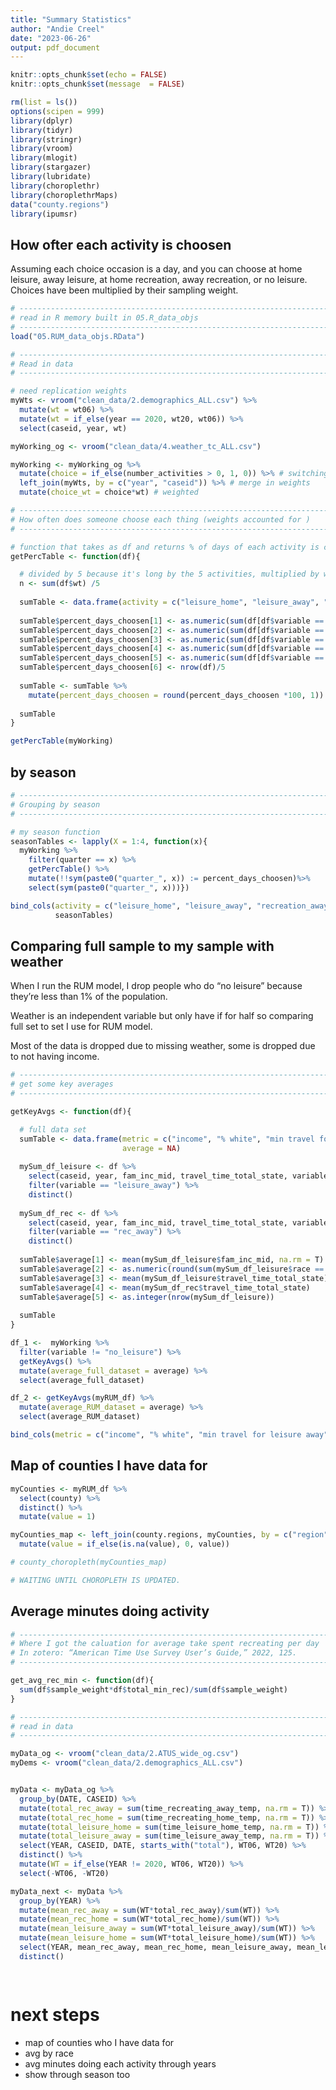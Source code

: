 ```yaml
---
title: "Summary Statistics"
author: "Andie Creel"
date: "2023-06-26"
output: pdf_document
---
```


```r
knitr::opts_chunk$set(echo = FALSE)
knitr::opts_chunk$set(message  = FALSE)

rm(list = ls())
options(scipen = 999)
library(dplyr)
library(tidyr)
library(stringr)
library(vroom)
library(mlogit)
library(stargazer)
library(lubridate)
library(choroplethr)
library(choroplethrMaps)
data("county.regions")
library(ipumsr)


```

## How ofter each activity is choosen

Assuming each choice occasion is a day, and you can choose at home leisure, away leisure, at home recreation, away recreation, or no leisure. Choices have been multiplied by their sampling weight.

```r
# -----------------------------------------------------------------------------
# read in R memory built in 05.R_data_objs
# -----------------------------------------------------------------------------
load("05.RUM_data_objs.RData")

# -----------------------------------------------------------------------------
# Read in data 
# -----------------------------------------------------------------------------

# need replication weights 
myWts <- vroom("clean_data/2.demographics_ALL.csv") %>%
  mutate(wt = wt06) %>%
  mutate(wt = if_else(year == 2020, wt20, wt06)) %>%
  select(caseid, year, wt)

myWorking_og <- vroom("clean_data/4.weather_tc_ALL.csv") 

myWorking <- myWorking_og %>%
  mutate(choice = if_else(number_activities > 0, 1, 0)) %>% # switching to extensive margin 
  left_join(myWts, by = c("year", "caseid")) %>% # merge in weights 
  mutate(choice_wt = choice*wt) # weighted

# -----------------------------------------------------------------------------
# How often does someone choose each thing (weights accounted for )
# -----------------------------------------------------------------------------

# function that takes as df and returns % of days of each activity is choosen 
getPercTable <- function(df){

  # divided by 5 because it's long by the 5 activities, multiplied by weight 
  n <- sum(df$wt) /5
  
  sumTable <- data.frame(activity = c("leisure_home", "leisure_away", "recreation_away", "recreation_home", "no_leisure", "obs"), percent_days_choosen = NA)
  
  sumTable$percent_days_choosen[1] <- as.numeric(sum(df[df$variable == "leisure_home",]$choice_wt)/n)
  sumTable$percent_days_choosen[2] <- as.numeric(sum(df[df$variable == "leisure_away",]$choice_wt)/n)
  sumTable$percent_days_choosen[3] <- as.numeric(sum(df[df$variable == "rec_home",]$choice_wt)/n)
  sumTable$percent_days_choosen[4] <- as.numeric(sum(df[df$variable == "rec_away",]$choice_wt)/n)
  sumTable$percent_days_choosen[5] <- as.numeric(sum(df[df$variable == "no_leisure",]$choice_wt)/n)
  sumTable$percent_days_choosen[6] <- nrow(df)/5
  
  sumTable <- sumTable %>% 
    mutate(percent_days_choosen = round(percent_days_choosen *100, 1)) 
  
  sumTable
}

getPercTable(myWorking)

```

## by season

```r
# -----------------------------------------------------------------------------
# Grouping by season 
# -----------------------------------------------------------------------------

# my season function 
seasonTables <- lapply(X = 1:4, function(x){
  myWorking %>%
    filter(quarter == x) %>%
    getPercTable() %>% 
    mutate(!!sym(paste0("quarter_", x)) := percent_days_choosen)%>%
    select(sym(paste0("quarter_", x)))})

bind_cols(activity = c("leisure_home", "leisure_away", "recreation_away", "recreation_home", "no_leisure", "obs"), 
          seasonTables)


```

## Comparing full sample to my sample with weather 

When I run the RUM model, I drop people who do "no leisure" because they're less than 1% of the population. 

Weather is an independent variable but only have if for half so comparing full set to set I use for RUM model. 

Most of the data is dropped due to missing weather, some is dropped due to not having income.

```r
# -----------------------------------------------------------------------------
# get some key averages
# -----------------------------------------------------------------------------

getKeyAvgs <- function(df){

  # full data set 
  sumTable <- data.frame(metric = c("income", "% white", "min travel for leisure away", "min travl for rec away", "n"),
                         average = NA)
  
  mySum_df_leisure <- df %>%
    select(caseid, year, fam_inc_mid, travel_time_total_state, variable, race) %>%
    filter(variable == "leisure_away") %>%
    distinct()
  
  mySum_df_rec <- df %>%
    select(caseid, year, fam_inc_mid, travel_time_total_state, variable, race) %>%
    filter(variable == "rec_away") %>%
    distinct()
  
  sumTable$average[1] <- mean(mySum_df_leisure$fam_inc_mid, na.rm = T)
  sumTable$average[2] <- as.numeric(round(sum(mySum_df_leisure$race == "white_noH") / nrow(mySum_df_leisure) *100, 1))
  sumTable$average[3] <- mean(mySum_df_leisure$travel_time_total_state)
  sumTable$average[4] <- mean(mySum_df_rec$travel_time_total_state)
  sumTable$average[5] <- as.integer(nrow(mySum_df_leisure))
  
  sumTable
}

df_1 <-  myWorking %>%
  filter(variable != "no_leisure") %>%
  getKeyAvgs() %>%
  mutate(average_full_dataset = average) %>%
  select(average_full_dataset)

df_2 <- getKeyAvgs(myRUM_df) %>%
  mutate(average_RUM_dataset = average) %>%
  select(average_RUM_dataset)

bind_cols(metric = c("income", "% white", "min travel for leisure away", "min travl for rec away", "n"), df_1, df_2)

```

## Map of counties I have data for

```r
myCounties <- myRUM_df %>%
  select(county) %>%
  distinct() %>%
  mutate(value = 1)

myCounties_map <- left_join(county.regions, myCounties, by = c("region" = "county")) %>%
  mutate(value = if_else(is.na(value), 0, value))

# county_choropleth(myCounties_map)

# WAITING UNTIL CHOROPLETH IS UPDATED.


```


## Average minutes doing activity 

```r
# -----------------------------------------------------------------------------
# Where I got the caluation for average take spent recreating per day
# In zotero: “American Time Use Survey User’s Guide,” 2022, 125.
# -----------------------------------------------------------------------------

get_avg_rec_min <- function(df){
  sum(df$sample_weight*df$total_min_rec)/sum(df$sample_weight)
}

# -----------------------------------------------------------------------------
# read in data
# -----------------------------------------------------------------------------

myData_og <- vroom("clean_data/2.ATUS_wide_og.csv")
myDems <- vroom("clean_data/2.demographics_ALL.csv")


myData <- myData_og %>%
  group_by(DATE, CASEID) %>%
  mutate(total_rec_away = sum(time_recreating_away_temp, na.rm = T)) %>%
  mutate(total_rec_home = sum(time_recreating_home_temp, na.rm = T)) %>%
  mutate(total_leisure_home = sum(time_leisure_home_temp, na.rm = T)) %>%
  mutate(total_leisure_away = sum(time_leisure_away_temp, na.rm = T)) %>%
  select(YEAR, CASEID, DATE, starts_with("total"), WT06, WT20) %>%
  distinct() %>%
  mutate(WT = if_else(YEAR != 2020, WT06, WT20)) %>%
  select(-WT06, -WT20)     

myData_next <- myData %>%
  group_by(YEAR) %>%
  mutate(mean_rec_away = sum(WT*total_rec_away)/sum(WT)) %>%
  mutate(mean_rec_home = sum(WT*total_rec_home)/sum(WT)) %>%
  mutate(mean_leisure_away = sum(WT*total_leisure_away)/sum(WT)) %>%
  mutate(mean_leisure_home = sum(WT*total_leisure_home)/sum(WT)) %>%
  select(YEAR, mean_rec_away, mean_rec_home, mean_leisure_away, mean_leisure_home) %>%
  distinct()
           



```








# next steps 

- map of counties who I have data for 
- avg by race 
- avg minutes doing each activity through years 
- show through season too 




